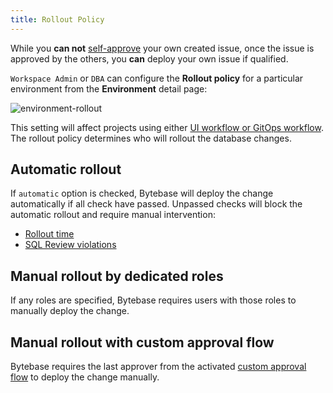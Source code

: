 ```yaml
---
title: Rollout Policy
---
```


<Card title="Tutorial: Deploy Schema Change with Rollout Policy" icon="graduation-cap" href="/tutorials/deploy-schema-migration" horizontal />

<Note>

While you **can not** [self-approve](/administration/custom-approval/) your own created issue, once
the issue is approved by the others, you **can** deploy your own issue if qualified.

</Note>

`Workspace Admin` or `DBA` can configure the **Rollout policy** for a particular environment from the **Environment** detail page:

![environment-rollout](/content/docs/administration/environment-policy/bb-env-rollout.webp)

This setting will affect projects using either [UI workflow or GitOps workflow](/change-database/change-workflow). The rollout policy determines who will rollout the database changes.

## Automatic rollout

If `automatic` option is checked, Bytebase will deploy the change automatically if all check have passed. Unpassed checks will block the automatic rollout and require manual intervention:

- [Rollout time](/change-database/change-workflow/#rollout-time)
- [SQL Review violations](/sql-review/overview)

## Manual rollout by dedicated roles

If any roles are specified, Bytebase requires users with those roles to manually deploy the change.

## Manual rollout with custom approval flow

<PricingPlanBlock feature_name="CUSTOM_APPROVAL" />

Bytebase requires the last approver from the activated [custom approval flow](/administration/custom-approval/) to deploy the change manually.
